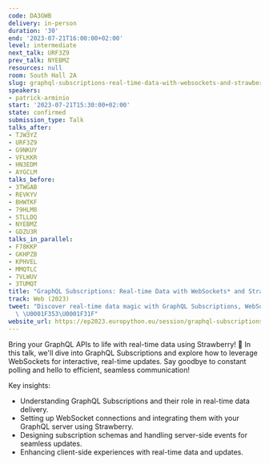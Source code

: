 ```yaml
---
code: DA3GWB
delivery: in-person
duration: '30'
end: '2023-07-21T16:00:00+02:00'
level: intermediate
next_talk: URF3Z9
prev_talk: NYEBMZ
resources: null
room: South Hall 2A
slug: graphql-subscriptions-real-time-data-with-websockets-and-strawberry
speakers:
- patrick-arminio
start: '2023-07-21T15:30:00+02:00'
state: confirmed
submission_type: Talk
talks_after:
- TJW3YZ
- URF3Z9
- G9NKUY
- VFLKKR
- HN3EDM
- AYGCLM
talks_before:
- 3TWGAB
- REVKYV
- BHWTKF
- 79HLM8
- STLLDQ
- NYEBMZ
- GDZU3R
talks_in_parallel:
- F78KKP
- GKHPZB
- KPHVEL
- MMQTLC
- 7VLWUV
- 3TUMQT
title: "GraphQL Subscriptions: Real-time Data with WebSockets* and Strawberry \U0001F353"
track: Web (2023)
tweet: "Discover real-time data magic with GraphQL Subscriptions, WebSockets & Strawberry!\
  \ \U0001F353\U0001F31F"
website_url: https://ep2023.europython.eu/session/graphql-subscriptions-real-time-data-with-websockets-and-strawberry
---
```


Bring your GraphQL APIs to life with real-time data using Strawberry! 🌟 In this talk, we'll dive into GraphQL Subscriptions and explore how to leverage WebSockets for interactive, real-time updates. Say goodbye to constant polling and hello to efficient, seamless communication!

Key insights:

- Understanding GraphQL Subscriptions and their role in real-time data delivery.
- Setting up WebSocket connections and integrating them with your GraphQL server using Strawberry.
- Designing subscription schemas and handling server-side events for seamless updates.
- Enhancing client-side experiences with real-time data and updates.
